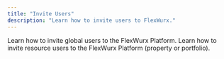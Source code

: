 ```yaml
---
title: "Invite Users"
description: "Learn how to invite users to FlexWurx."
---
```


<CardGroup cols={2}>
  <Card title="Invite Global Users" icon="earth-americas" href="https://docs.flexwurx.com/team/invite-global-user">
    Learn how to invite global users to the FlexWurx Platform.
  </Card>
  <Card title="Invite Resource Users" icon="house" href="https://docs.flexwurx.com/team/invite-resource-user">
    Learn how to invite resource users to the FlexWurx Platform (property or portfolio).
  </Card>
</CardGroup>